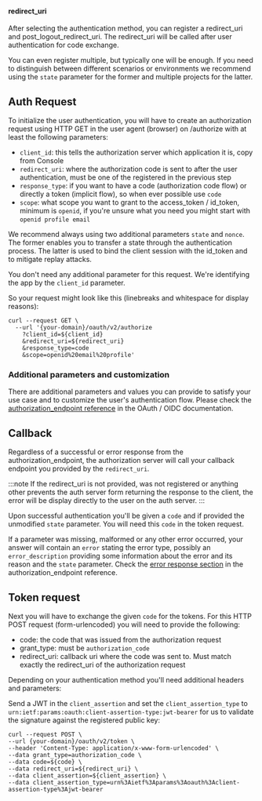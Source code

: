 #### redirect_uri

After selecting the authentication method, you can register a redirect_uri and
post_logout_redirect_uri. The redirect_uri will be called after user
authentication for code exchange.

You can even register multiple, but typically one will be enough. If you need to
distinguish between different scenarios or environments we recommend using the
`state` parameter for the former and multiple projects for the latter.

## Auth Request

To initialize the user authentication, you will have to create an authorization
request using HTTP GET in the user agent (browser) on /authorize with at least
the following parameters:

- `client_id`: this tells the authorization server which application it is, copy
  from Console
- `redirect_uri`: where the authorization code is sent to after the user
  authentication, must be one of the registered in the previous step
- `response_type`: if you want to have a code (authorization code flow) or
  directly a token (implicit flow), so when ever possible use `code`
- `scope`: what scope you want to grant to the access_token / id_token, minimum
  is `openid`, if you're unsure what you need you might start with
  `openid profile email`

We recommend always using two additional parameters `state` and `nonce`. The
former enables you to transfer a state through the authentication process. The
latter is used to bind the client session with the id_token and to mitigate
replay attacks.

You don't need any additional parameter for this request. We're identifying the
app by the `client_id` parameter.

So your request might look like this (linebreaks and whitespace for display
reasons):

```curl
curl --request GET \
  --url '{your-domain}/oauth/v2/authorize
    ?client_id=${client_id}
    &redirect_uri=${redirect_uri}
    &response_type=code
    &scope=openid%20email%20profile'
```

### Additional parameters and customization

There are additional parameters and values you can provide to satisfy your use
case and to customize the user's authentication flow. Please check the
[authorization_endpoint reference](/docs/apis/openidoauth/endpoints#authorization_endpoint)
in the OAuth / OIDC documentation.

## Callback

Regardless of a successful or error response from the authorization_endpoint,
the authorization server will call your callback endpoint you provided by the
`redirect_uri`.

:::note If the redirect_uri is not provided, was not registered or anything
other prevents the auth server form returning the response to the client, the
error will be display directly to the user on the auth server. :::

Upon successful authentication you'll be given a `code` and if provided the
unmodified `state` parameter. You will need this `code` in the token request.

If a parameter was missing, malformed or any other error occurred, your answer
will contain an `error` stating the error type, possibly an `error_description`
providing some information about the error and its reason and the `state`
parameter. Check the
[error response section](/docs/apis/openidoauth/endpoints#error-response) in the
authorization_endpoint reference.

## Token request

Next you will have to exchange the given `code` for the tokens. For this HTTP
POST request (form-urlencoded) you will need to provide the following:

- code: the code that was issued from the authorization request
- grant_type: must be `authorization_code`
- redirect_uri: callback uri where the code was sent to. Must match exactly the
  redirect_uri of the authorization request

Depending on your authentication method you'll need additional headers and
parameters:

Send a JWT in the `client_assertion` and set the `client_assertion_type` to
`urn:ietf:params:oauth:client-assertion-type:jwt-bearer` for us to validate the
signature against the registered public key:

```curl
curl --request POST \
--url {your-domain}/oauth/v2/token \
--header 'Content-Type: application/x-www-form-urlencoded' \
--data grant_type=authorization_code \
--data code=${code} \
--data redirect_uri=${redirect_uri} \
--data client_assertion=${client_assertion} \
--data client_assertion_type=urn%3Aietf%3Aparams%3Aoauth%3Aclient-assertion-type%3Ajwt-bearer
```
